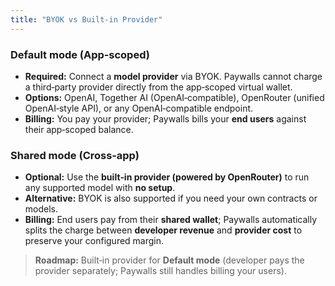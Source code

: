 ```yaml
---
title: "BYOK vs Built-in Provider"
---
```


### Default mode (App‑scoped)

- **Required:** Connect a **model provider** via BYOK. Paywalls cannot charge a third‑party provider directly from the app‑scoped virtual wallet.
- **Options:** OpenAI, Together AI (OpenAI‑compatible), OpenRouter (unified OpenAI‑style API), or any OpenAI‑compatible endpoint.
- **Billing:** You pay your provider; Paywalls bills your **end users** against their app‑scoped balance.

### Shared mode (Cross‑app)

- **Optional:** Use the **built‑in provider (powered by OpenRouter)** to run any supported model with **no setup**.
- **Alternative:** BYOK is also supported if you need your own contracts or models.
- **Billing:** End users pay from their **shared wallet**; Paywalls automatically splits the charge between **developer revenue** and **provider cost** to preserve your configured margin.

> **Roadmap:** Built‑in provider for **Default mode** (developer pays the provider separately; Paywalls still handles billing your users).

